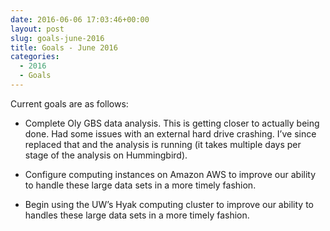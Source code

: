 ```yaml
---
date: 2016-06-06 17:03:46+00:00
layout: post
slug: goals-june-2016
title: Goals - June 2016
categories:
  - 2016
  - Goals
---
```


Current goals are as follows:





  * Complete Oly GBS data analysis. This is getting closer to actually being done. Had some issues with an external hard drive crashing. I've since replaced that and the analysis is running (it takes multiple days per stage of the analysis on Hummingbird).



  * Configure computing instances on Amazon AWS to improve our ability to handle these large data sets in a more timely fashion.



  * Begin using the UW's Hyak computing cluster to improve our ability to handles these large data sets in a more timely fashion.



